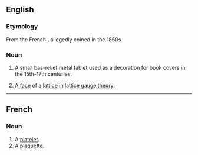 ==English==

===Etymology===

From the French {{term|lang=fr|plaquette||small plaque}}, allegedly coined in the 1860s.

===Noun===
{{en-noun}}

# A small bas-relief metal tablet used as a decoration for book covers in the 15th-17th centuries.
# {{physics}} A [[face]]  of a [[lattice]] in [[w:lattice gauge theory|lattice gauge theory]].

----

==French==

===Noun===
{{fr-noun|f}}

# A [[platelet]].
# A [[#English|plaquette]].